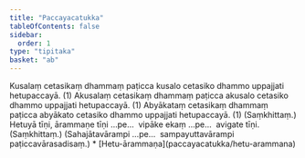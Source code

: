 ```yaml
---
title: "Paccayacatukka"
tableOfContents: false
sidebar:
  order: 1
type: "tipitaka"
basket: "ab"
---
```



<DynamicBreadcrumb />

<Division number="11">

<Paragraph number="1361">
Kusalaṃ cetasikaṃ dhammaṃ paṭicca kusalo cetasiko dhammo uppajjati hetupaccayā. (1)




</Paragraph>

<Paragraph number="1362">
Akusalaṃ cetasikaṃ dhammaṃ paṭicca akusalo cetasiko dhammo uppajjati hetupaccayā. (1)




</Paragraph>

<Paragraph number="1363">
Abyākataṃ cetasikaṃ dhammaṃ paṭicca abyākato cetasiko dhammo uppajjati hetupaccayā. (1) (Saṃkhittaṃ.)




</Paragraph>

</Division>
<Division number="12">

<Paragraph number="1364">
Hetuyā tīṇi, ārammaṇe tīṇi …pe…  vipāke ekaṃ …pe…  avigate tīṇi. (Saṃkhittaṃ.)




</Paragraph>

<Paragraph number="1365">
(Sahajātavārampi …pe…  sampayuttavārampi paṭiccavārasadisaṃ.)

</Paragraph>
</Division>

<TableOfContents>
* [Hetu-ārammaṇa](paccayacatukka/hetu-arammana)
</TableOfContents>